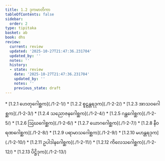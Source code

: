 ```yaml
---
title: 1.2 ဒုကမာတိကာ
tableOfContents: false
sidebar:
  order: 2
type: tipitaka
basket: ab
book: dhs
review:
  current: review
  updated: '2025-10-27T21:47:36.231704'
  updated_by: ''
  notes: ''
  history:
  - state: review
    date: '2025-10-27T21:47:36.231704'
    updated_by: ''
    notes: ''
    previous_state: draft
---
```



<ReviewStatus review={frontmatter.review} showDetails={true} />

<HypothesisAnnotation frontmatter={frontmatter} />

<DynamicBreadcrumb />



<TableOfContents book="dhs" section="1.2">
* [1.2.1 ဟေတုဂေါစ္ဆက](./1-2-1/)
* [1.2.2 စူဠန္တရဒုက](./1-2-2/)
* [1.2.3 အာသဝဂေါစ္ဆက](./1-2-3/)
* [1.2.4 သညောဇနဂေါစ္ဆက](./1-2-4/)
* [1.2.5 ဂန္ထဂေါစ္ဆက](./1-2-5/)
* [1.2.6 ဩဃဂေါစ္ဆက](./1-2-6/)
* [1.2.7 ယောဂဂေါစ္ဆက](./1-2-7/)
* [1.2.8 နီဝရဏဂေါစ္ဆက](./1-2-8/)
* [1.2.9 ပရာမာသဂေါစ္ဆက](./1-2-9/)
* [1.2.10 မဟန္တရဒုက](./1-2-10/)
* [1.2.11 ဥပါဒါနဂေါစ္ဆက](./1-2-11/)
* [1.2.12 ကိလေသဂေါစ္ဆက](./1-2-12/)
* [1.2.13 ပိဋ္ဌိဒုက](./1-2-13/)
</TableOfContents>